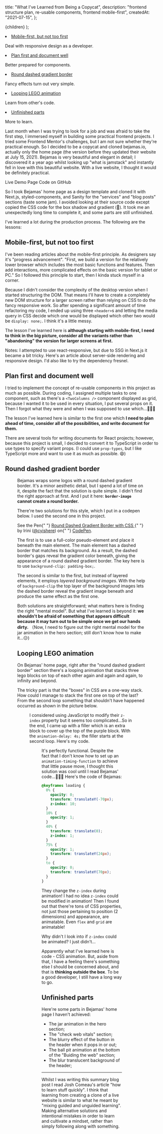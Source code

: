 
  title: "What I've Learned from Being a Copycat",
  description:
    "frontend structure plan, re-usable components, frontend mobile-first",
  createdAt: "2021-07-15",
};

  <PostLayout meta={meta}>{children}</PostLayout>
);

<Toc>
  <li>
    <a href="#mobile-first,_but_not_too_first">
      Mobile-first, but not too first
    </a>
    <p>Deal with responsive design as a developer.</p>
  </li>
  <li>
    <a href="#plan_first_and_document_well">Plan first and document well</a>
    <p>Better prepared for components.</p>
  </li>
  <li>
    <a href="#round_dashed_gradient_border">Round dashed gradient border</a>
    <p>Fancy effects turn out very simple.</p>
  </li>
  <li>
    <a href="#looping_lego_animation">Looping LEGO animation</a>
    <p>Learn from other's code.</p>
  </li>
  <li>
    <a href="#unfinished_parts">Unfinished parts</a>
    <p>More to learn.</p>
  </li>
</Toc>

Last month when I was trying to look for a job and was afraid to take the first step, I immersed myself in building some practical frontend projects. I tried some Frontend Mentor's challenges, but I am not sure whether they're practical enough. So I decided to be a copycat and cloned <ExternalLink href="https://bejamas.io">bejamas.io</ExternalLink>, actually only the home page (the version before they updated their website at July 15, 2021). Bejamas is very beautiful and elegant in detail; I discovered it a year ago whilst looking up "what is jamstack" and instantly fell in love with this beautiful website. With a live website, I thought it would be definitely practical.

<FlexCenter>
  <ExternalLink href="https://bejamas-clone.vercel.app/">
    Live Demo Page
  </ExternalLink>
  <ExternalLink href="https://github.com/cyishere/bejamas-copycat">
    Code on GitHub
  </ExternalLink>
</FlexCenter>

So I took Bejamas' home page as a design template and cloned it with <ExternalLink href="https://nextjs.org/">Next.js</ExternalLink>, <ExternalLink href="https://styled-components.com/">styled-components</ExternalLink>, and <ExternalLink href="https://www.sanity.io/">Sanity</ExternalLink> for the "services" and "blog posts" sections (taste some jam). I avoided looking at their source code except copied the CSS code for the box shadow and gradient (😬). It took me an unexpectedly long time to complete it, and some parts are still unfinished.

I've learned a lot during the production process. The following are the lessons:

## Mobile-first, but not too first

I've been reading articles about the mobile-first principle. As designers say it's "<ExternalLink href="https://medium.com/@Vincentxia77/what-is-mobile-first-design-why-its-important-how-to-make-it-7d3cf2e29d00">progress advancement</ExternalLink>". "First, we build a version for the relatively lower browser which includes the most basic functions and features. Then add interactions, more complicated effects on the basic version for tablet or PC." So I followed this principle to start, then I kinda stuck myself in a corner.

Because I didn't consider the complexity of the desktop version when I started structuring the DOM. That means I'll have to create a completely new DOM structure for a larger screen rather than relying on CSS to do the fancy responsive work. So after spending a significant amount of time refactoring my code, I ended up using three `<header>`s and letting the media query in CSS decide which one would be displayed which other two would be `display: none;`. I think it's a little messy.

The lesson I've learned here is **although starting with mobile-first, I need to think in the big picture, consider all the variants rather than "abandoning" the version for larger screens at first.**

Notes: I attempted to use <ExternalLink href="https://github.com/contra/react-responsive">react-responsive</ExternalLink>, but due to SSG in Next.js it became a bit tricky. Here's <ExternalLink href="https://nitayneeman.com/posts/combining-server-side-rendering-and-responsive-design-using-react/">an article about server-side rendering and responsive design</ExternalLink>. I'd also like to try the dependency <ExternalLink href="https://github.com/artsy/fresnel">fresnel</ExternalLink>.

## Plan first and document well

I tried to implement the concept of re-usable components in this project as much as possible. During coding, I assigned multiple tasks to one component, such as there's a `<TwoColumns />` component displayed as grid, because I wanted it to be used in every situation, I put several props on it. Then I forgot what they were and when I was supposed to use which...🤦🏻‍♀️

The lesson I've learned here is similar to the first one which **I need to plan ahead of time, consider all of the possibilities, and write document for them.**

There are several tools for writing documents for React projects; however, because this project is small, I decided to convert it to TypeScript in order to use types to specify variant props. (I could use `prop-types`, but I like TypeScript more and want to use it as much as possible. 😄)

## Round dashed gradient border

<Figure
  alt="Round dashed gradient border of bejamas.io"
  src="/img/blog/what-ive-learned-from-being-a-copycat/round-dashed-gradient-border.png"
/>

Bejamas wraps some logos with a round dashed gradient border. It's a minor aesthetic detail, but I spend a lot of time on it, despite the fact that the solution is quite simple. I didn't find the right approach at first. And I put it here: **`border-image` cannot create a round border.**

There're two solutions for this style, which I put in a codepen below. I used the second one in this project.

<p
  className="codepen"
  data-height={300}
  data-theme-id="light"
  data-default-tab="html,result"
  data-slug-hash="RwpXMGy"
  data-user="cyishere"
  style={{
    height: "300px",
    boxSizing: "border-box",
    display: "flex",
    alignItems: "center",
    justifyContent: "center",
    border: "2px solid",
    margin: "1em 0",
    padding: "1em",
  }}
>
  <span>
    See the Pen{" "}
    <a href="https://codepen.io/cyishere/pen/RwpXMGy">
      Round Dashed Gradient Border with CSS
    </a>{" "}
    by Irini (<a href="https://codepen.io/cyishere">@cyishere</a>) on{" "}
    <a href="https://codepen.io">CodePen</a>.
  </span>
</p>

<script async src="https://cpwebassets.codepen.io/assets/embed/ei.js"></script>

The first is to use a full-color pseudo-element and place it beneath the main element. The main element has a dashed border that matches its background. As a result, the dashed border's gaps reveal the gradient color beneath, giving the appearance of a round dashed gradient border. The key here is to use `background-clip: padding-box;`.

The second is similar to the first, but instead of layered elements, it employs _layered background images_. With the help of `background-clip` the top layer of the background images lets the dashed border reveal the gradient image beneath and produce the same effect as the first one.

Both solutions are straightforward; what matters here is finding the right "mental model". But what I've learned is beyond it: **we shouldn't be afraid of something that appears difficult because it may turn out to be simple once we get our hands dirty.** （Now, I need to figure out the right mental model for the jar animation in the hero section; still don't know how to make it...😑)

## Looping LEGO animation

On Bejamas' home page, right after the "round dashed gradient border" section there's a looping animation that stacks three lego blocks on top of each other again and again and again, to infinity and beyond.

The tricky part is that the "boxes" in CSS are a one-way stack. How could I manage to stack the first one on top of the last? From the second loop something that shouldn't have happened occurred as shown in the picture below.

<Figure
  alt="The first block cannot on top of the last one"
  src="/img/blog/what-ive-learned-from-being-a-copycat/the-1st-cannot-stack-on-top-of-the-last.jpg"
/>

I considered using JavaScript to modify their `z-index` property but it seems too complicated...So in the end, I came up with a filler which is an extra block to cover up the top of the purple block. With the `animation-delay: 4s;` the filler starts at the second loop. <ExternalLink href="https://github.com/cyishere/bejamas-copycat/blob/main/components/Lego/Lego.tsx">Here's my code</ExternalLink>.

<Figure
  alt="Using a filler to cover up the purple one"
  src="/img/blog/what-ive-learned-from-being-a-copycat/the-solution.jpg"
/>

It's perfectly functional. Despite the fact that I don't know how to set up an `animation-timing-function` to achieve that little pause move, I thought this solution was cool until I read Bejamas' code...🤦🏻‍♀️ Here's the code of Bejamas:

```css
@keyframes loading {
  0% {
    opacity: 0;
    transform: translateY(-70px);
    z-index: 10;
  }
  10% {
    opacity: 1;
  }
  40% {
    transform: translate(0);
    z-index: 1;
  }
  75% {
    opacity: 1;
    transform: translateY(24px);
  }
  to {
    opacity: 0;
    transform: translateY(70px);
  }
}
```

They change the `z-index` during animation! I had no idea `z-index` could be modified in animation! Then I found out that there're <ExternalLink href="https://developer.mozilla.org/en-US/docs/Web/CSS/CSS_animated_properties">tons of CSS properties</ExternalLink>, not just those pertaining to position (2 dimensions) and appearance, are animatable. Even `flex` and `grid` are animatable!

Why didn't I look into if `z-index` could be animated? I just didn't...

Apparently what I've learned here is code - CSS animation. But, aside from that, I have a feeling there's something else I should be concerned about, and that is **thinking outside the box**. To be a good developer, I still have a long way to go.

## Unfinished parts

Here're some parts in Bejamas' home page I haven't achieved:

- The jar animation in the hero section;
- The "check web vitals" section;
- The blurry effect of the button in the header when it pops in or out;
- The ball pit animation at the bottom of the "Buiding the web" section;
- The blur translucent background of the header;

---

Whilst I was writing this summary blog post I read Josh Comeau's article "<ExternalLink href="https://www.joshwcomeau.com/blog/how-to-learn-stuff-quickly/">how to learn stuff quickly</ExternalLink>". I think that learning from creating a clone of a live website is similar to what he meant by "mixing guided and unguided learning". Making alternative solutions and intentional mistakes in order to learn and cultivate a mindset, rather than simply following along with something.
